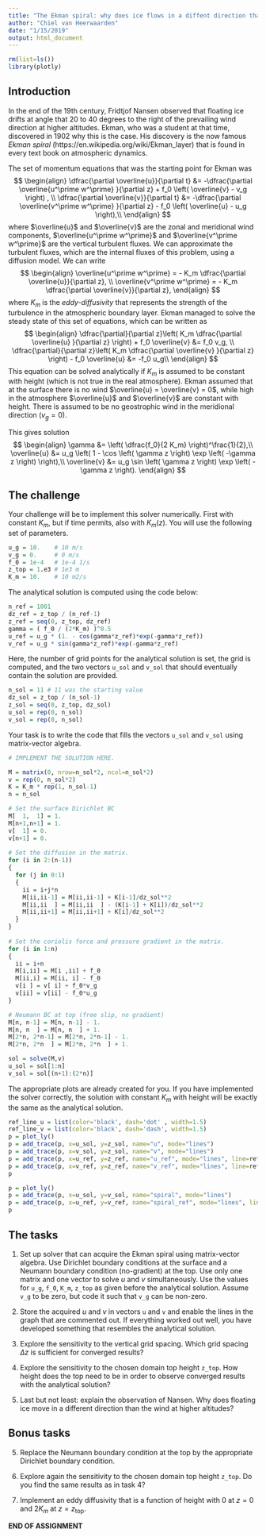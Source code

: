 ```yaml
---
title: "The Ekman spiral: why does ice flows in a diffent direction than the wind?"
author: "Chiel van Heerwaarden"
date: "1/15/2019"
output: html_document
---
```


```r
rm(list=ls())
library(plotly)
```

## Introduction
In the end of the 19th century, Fridtjof Nansen observed that floating ice drifts at angle that 20 to 40 degrees to the right of the prevailing wind direction at higher altitudes. Ekman, who was a student at that time, discovered in 1902 why this is the case. His discovery is the now famous *Ekman spiral* (https://en.wikipedia.org/wiki/Ekman_layer) that is found in every text book on atmospheric dynamics.

The set of momentum equations that was the starting point for Ekman was
$$
\begin{align}
\dfrac{\partial \overline{u}}{\partial t} &= -\dfrac{\partial \overline{u^\prime w^\prime} }{\partial z} + f_0 \left( \overline{v} - v_g \right) , \\
\dfrac{\partial \overline{v}}{\partial t} &= -\dfrac{\partial \overline{v^\prime w^\prime} }{\partial z} - f_0 \left( \overline{u} - u_g \right),\\
\end{align}
$$
where $\overline{u}$ and $\overline{v}$ are the zonal and meridional wind components, $\overline{u^\prime w^\prime}$ and $\overline{v^\prime w^\prime}$ are the vertical turbulent fluxes. We can approximate the turbulent fluxes, which are the internal fluxes of this problem, using a diffusion model. We can write
$$
\begin{align}
\overline{u^\prime w^\prime} = - K_m \dfrac{\partial \overline{u}}{\partial z}, \\
\overline{v^\prime w^\prime} = - K_m \dfrac{\partial \overline{v}}{\partial z},
\end{align}
$$
where $K_m$ is the *eddy-diffusivity* that represents the strength of the turbulence in the atmospheric boundary layer. Ekman managed to solve the steady state of this set of equations, which can be written as
$$
\begin{align}
\dfrac{\partial}{\partial z}\left( K_m \dfrac{\partial \overline{u} }{\partial z} \right) + f_0 \overline{v} &= f_0 v_g, \\
\dfrac{\partial}{\partial z}\left( K_m \dfrac{\partial \overline{v} }{\partial z} \right) - f_0 \overline{u} &= -f_0 u_g\\
\end{align}
$$
This equation can be solved analytically if $K_m$ is assumed to be constant with height (which is not true in the real atmosphere). Ekman assumed that at the surface there is no wind $\overline{u} = \overline{v} = 0$, while high in the atmosphere $\overline{u}$ and $\overline{v}$ are constant with height. There is assumed to be no geostrophic wind in the meridional direction ($v_g = 0$).

This gives solution
$$
\begin{align}
\gamma &= \left( \dfrac{f_0}{2 K_m} \right)^\frac{1}{2},\\
\overline{u} &= u_g \left( 1 - \cos \left( \gamma z \right) \exp \left( -\gamma z \right) \right),\\
\overline{v} &= u_g \sin \left( \gamma z \right) \exp \left( -\gamma z \right).
\end{align}
$$

## The challenge
Your challenge will be to implement this solver numerically. First with constant $K_m$, but if time permits, also with $K_m(z)$. You will use the following set of parameters.

```r
u_g = 10.    # 10 m/s
v_g = 0.     # 0 m/s
f_0 = 1e-4   # 1e-4 1/s
z_top = 1.e3 # 1e3 m
K_m = 10.    # 10 m2/s
```

The analytical solution is computed using the code below:

```r
n_ref = 1001
dz_ref = z_top / (n_ref-1)
z_ref = seq(0, z_top, dz_ref)
gamma = ( f_0 / (2*K_m) )^0.5
u_ref = u_g * (1. - cos(gamma*z_ref)*exp(-gamma*z_ref))
v_ref = u_g * sin(gamma*z_ref)*exp(-gamma*z_ref)
```

Here, the number of grid points for the analytical solution is set, the grid is computed, and the two vectors `u_sol` and `v_sol` that should eventually contain the solution are provided.

```r
n_sol = 11 # 11 was the starting value
dz_sol = z_top / (n_sol-1)
z_sol = seq(0, z_top, dz_sol)
u_sol = rep(0, n_sol)
v_sol = rep(0, n_sol)
```

Your task is to write the code that fills the vectors `u_sol` and `v_sol` using matrix-vector algebra.

<div class="student_answer">
```r
# IMPLEMENT THE SOLUTION HERE.
```
</div>

<div class="answer">
```r
M = matrix(0, nrow=n_sol*2, ncol=n_sol*2)
v = rep(0, n_sol*2)
K = K_m * rep(1, n_sol-1)
n = n_sol

# Set the surface Dirichlet BC
M[  1,  1] = 1.
M[n+1,n+1] = 1.
v[  1] = 0.
v[n+1] = 0.
    
# Set the diffusion in the matrix.
for (i in 2:(n-1))
{
  for (j in 0:1)
  {
    ii = i+j*n
    M[ii,ii-1] = M[ii,ii-1] + K[i-1]/dz_sol**2
    M[ii,ii  ] = M[ii,ii  ] - (K[i-1] + K[i])/dz_sol**2
    M[ii,ii+1] = M[ii,ii+1] + K[i]/dz_sol**2
  }
}
            
# Set the coriolis force and pressure gradient in the matrix.
for (i in 1:n)
{
  ii = i+n
  M[i,ii] = M[i ,ii] + f_0
  M[ii,i] = M[ii, i] - f_0
  v[i ] = v[ i] + f_0*v_g
  v[ii] = v[ii] - f_0*u_g
}

# Neumann BC at top (free slip, no gradient)
M[n, n-1] = M[n, n-1] - 1.
M[n, n  ] = M[n, n  ] + 1.
M[2*n, 2*n-1] = M[2*n, 2*n-1] - 1.
M[2*n, 2*n  ] = M[2*n, 2*n  ] + 1. 

sol = solve(M,v)
u_sol = sol[1:n]
v_sol = sol[(n+1):(2*n)]
```
</div>

The appropriate plots are already created for you. If you have implemented the solver correctly, the solution with constant $K_m$ with height will be exactly the same as the analytical solution.

```r
ref_line_u = list(color='black', dash='dot' , width=1.5)
ref_line_v = list(color='black', dash='dash', width=1.5)
p = plot_ly()
p = add_trace(p, x=u_sol, y=z_sol, name="u", mode="lines")
p = add_trace(p, x=v_sol, y=z_sol, name="v", mode="lines")
p = add_trace(p, x=u_ref, y=z_ref, name="u_ref", mode="lines", line=ref_line_u)
p = add_trace(p, x=v_ref, y=z_ref, name="v_ref", mode="lines", line=ref_line_v)
p
```

```r
p = plot_ly()
p = add_trace(p, x=u_sol, y=v_sol, name="spiral", mode="lines")
p = add_trace(p, x=u_ref, y=v_ref, name="spiral_ref", mode="lines", line=ref_line_u)
p
```

## The tasks
1. Set up solver that can acquire the Ekman spiral using matrix-vector algebra. Use Dirichlet boundary conditions at the surface and a Neumann boundary condition (no-gradient) at the top. Use only one matrix and one vector to solve $u$ and $v$ simultaneously. Use the values for `u_g`, `f_0`, `K_m`, `z_top` as given before the analytical solution. Assume `v_g` to be zero, but code it such that `v_g` can be non-zero.

2. Store the acquired $u$ and $v$ in vectors `u` and `v` and enable the lines in the graph that are commented out. If everything worked out well, you have developed something that resembles the analytical solution.

3. Explore the sensitivity to the vertical grid spacing. Which grid spacing $\Delta z$ is sufficient for converged results?

4. Explore the sensitivity to the chosen domain top height `z_top`. How height does the top need to be in order to observe converged results with the analytical solution?

5. Last but not least: explain the observation of Nansen. Why does floating ice move in a different direction than the wind at higher altitudes?

## Bonus tasks
5. Replace the Neumann boundary condition at the top by the appropriate Dirichlet boundary condition. 

6. Explore again the sensitivity to the chosen domain top height `z_top`. Do you find the same results as in task 4?

7. Implement an eddy diffusivity that is a function of height with 0 at $z = 0$ and $2 K_m$ at $z = z_\textrm{top}$. 

**END OF ASSIGNMENT**

